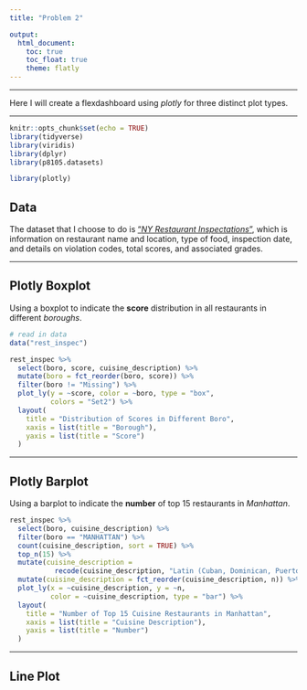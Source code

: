 ```yaml
---
title: "Problem 2"

output: 
  html_document:
    toc: true
    toc_float: true
    theme: flatly
---
```


***

Here I will create a flexdashboard using *plotly* for three distinct plot types.

***

```r
knitr::opts_chunk$set(echo = TRUE)
library(tidyverse)
library(viridis)
library(dplyr)
library(p8105.datasets)

library(plotly)
```

## Data

The dataset that I choose to do is ["*NY Restaurant Inspectations*"](https://dev.socrata.com/foundry/data.cityofnewyork.us/43nn-pn8j), which is information on restaurant name and location, type of food, inspection date, and details on violation codes, total scores, and associated grades. 

***

## Plotly Boxplot

Using a boxplot to indicate the **score** distribution in all restaurants in different *boroughs*.

```r
# read in data
data("rest_inspec")

rest_inspec %>% 
  select(boro, score, cuisine_description) %>% 
  mutate(boro = fct_reorder(boro, score)) %>% 
  filter(boro != "Missing") %>% 
  plot_ly(y = ~score, color = ~boro, type = "box",
          colors = "Set2") %>% 
  layout(
    title = "Distribution of Scores in Different Boro",
    xaxis = list(title = "Borough"),
    yaxis = list(title = "Score")
  )
```

***

## Plotly Barplot

Using a barplot to indicate the **number** of top 15 restaurants in *Manhattan*.

```r
rest_inspec %>% 
  select(boro, cuisine_description) %>% 
  filter(boro == "MANHATTAN") %>%
  count(cuisine_description, sort = TRUE) %>% 
  top_n(15) %>% 
  mutate(cuisine_description = 
           recode(cuisine_description, "Latin (Cuban, Dominican, Puerto Rican, South & Central American)" = "Latin (CDPRSCA)")) %>% 
  mutate(cuisine_description = fct_reorder(cuisine_description, n)) %>% 
  plot_ly(x = ~cuisine_description, y = ~n, 
          color = ~cuisine_description, type = "bar") %>% 
  layout(
    title = "Number of Top 15 Cuisine Restaurants in Manhattan",
    xaxis = list(title = "Cuisine Description"),
    yaxis = list(title = "Number")
  )
```

***

## Line Plot


